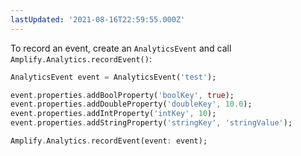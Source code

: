 ```yaml
---
lastUpdated: '2021-08-16T22:59:55.000Z'
---
```

To record an event, create an `AnalyticsEvent` and call `Amplify.Analytics.recordEvent()`:

```dart
AnalyticsEvent event = AnalyticsEvent('test');

event.properties.addBoolProperty('boolKey', true);
event.properties.addDoubleProperty('doubleKey', 10.0);
event.properties.addIntProperty('intKey', 10);
event.properties.addStringProperty('stringKey', 'stringValue');

Amplify.Analytics.recordEvent(event: event);
```
